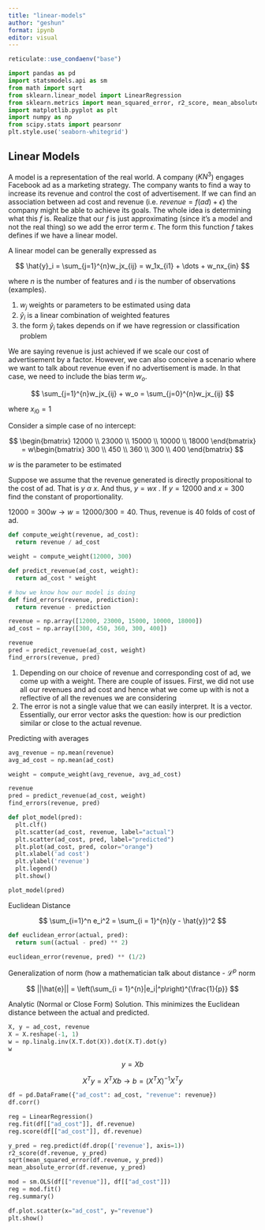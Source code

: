```yaml
---
title: "linear-models"
author: "geshun"
format: ipynb
editor: visual
---
```


```r
reticulate::use_condaenv("base")
```

```python
import pandas as pd
import statsmodels.api as sm
from math import sqrt
from sklearn.linear_model import LinearRegression
from sklearn.metrics import mean_squared_error, r2_score, mean_absolute_error
import matplotlib.pyplot as plt
import numpy as np
from scipy.stats import pearsonr
plt.style.use('seaborn-whitegrid')
```

## Linear Models

A model is a representation of the real world. A company ($KN^3$) engages Facebook ad as a marketing strategy. The company wants to find a way to increase its revenue and control the cost of advertisement. If we can find an association between ad cost and revenue (i.e. $revenue = f(ad) + \epsilon$) the company might be able to achieve its goals. The whole idea is determining what this $f$ is. Realize that our $f$ is just approximating (since it's a model and not the real thing) so we add the error term $\epsilon$. The form this function $f$ takes defines if we have a linear model.

A linear model can be generally expressed as

$$
\hat{y}_i = \sum_{j=1}^{n}w_jx_{ij} = w_1x_{i1} + \dots + w_nx_{in}
$$

where $n$ is the number of features and $i$ is the number of observations (examples).

1.  $w_j$ weights or parameters to be estimated using data
2.  $\hat{y}_i$ is a linear combination of weighted features
3.  the form $\hat{y}_i$ takes depends on if we have regression or classification problem

We are saying revenue is just achieved if we scale our cost of advertisement by a factor. However, we can also conceive a scenario where we want to talk about revenue even if no advertisement is made. In that case, we need to include the bias term $w_o$.

$$
\sum_{j=1}^{n}w_jx_{ij} + w_o = \sum_{j=0}^{n}w_jx_{ij}
$$

where $x_{i0} = 1$

Consider a simple case of no intercept:

$$
\begin{bmatrix}
12000 \\ 23000 \\ 15000 \\ 10000 \\ 18000
\end{bmatrix} = 
w\begin{bmatrix}
300 \\ 450 \\ 360 \\ 300 \\ 400
\end{bmatrix}
$$

$w$ is the parameter to be estimated

Suppose we assume that the revenue generated is directly propositional to the cost of ad. That is $y\:\alpha\: x$. And thus, $y = wx$ . If $y = 12000$ and $x = 300$ find the constant of proportionality.

$12000 = 300w \rightarrow w = 12000 / 300 = 40$. Thus, revenue is 40 folds of cost of ad.

```python
def compute_weight(revenue, ad_cost):
  return revenue / ad_cost

weight = compute_weight(12000, 300)

def predict_revenue(ad_cost, weight):
  return ad_cost * weight

# how we know how our model is doing
def find_errors(revenue, prediction):
  return revenue - prediction

revenue = np.array([12000, 23000, 15000, 10000, 18000])
ad_cost = np.array([300, 450, 360, 300, 400])

revenue
pred = predict_revenue(ad_cost, weight)
find_errors(revenue, pred)
```

1.  Depending on our choice of revenue and corresponding cost of ad, we come up with a weight. There are couple of issues. First, we did not use all our revenues and ad cost and hence what we come up with is not a reflective of all the revenues we are considering
2.  The error is not a single value that we can easily interpret. It is a vector. Essentially, our error vector asks the question: how is our prediction similar or close to the actual revenue.

Predicting with averages

```python
avg_revenue = np.mean(revenue)
avg_ad_cost = np.mean(ad_cost)

weight = compute_weight(avg_revenue, avg_ad_cost)

revenue
pred = predict_revenue(ad_cost, weight)
find_errors(revenue, pred)
```

```python
def plot_model(pred):
  plt.clf()
  plt.scatter(ad_cost, revenue, label="actual")
  plt.scatter(ad_cost, pred, label="predicted")
  plt.plot(ad_cost, pred, color="orange")
  plt.xlabel('ad cost')
  plt.ylabel('revenue')
  plt.legend()
  plt.show()

plot_model(pred)
```

Euclidean Distance

$$
\sum_{i=1}^n e_i^2 = \sum_{i = 1}^{n}(y - \hat{y})^2
$$

```python
def euclidean_error(actual, pred):
  return sum((actual - pred) ** 2)

euclidean_error(revenue, pred) ** (1/2)
```

Generalization of norm (how a mathematician talk about distance - $\mathcal{L}^p$ norm

$$
||\hat{e}|| = \left(\sum_{i = 1}^{n}|e_i|^p\right)^{\frac{1}{p}}
$$

Analytic (Normal or Close Form) Solution. This minimizes the Euclidean distance between the actual and predicted.

```python
X, y = ad_cost, revenue
X = X.reshape(-1, 1)
w = np.linalg.inv(X.T.dot(X)).dot(X.T).dot(y)
w
```

$$
y = Xb
$$

$$
X^Ty = X^TXb \rightarrow b = (X^TX)^{-1}X^Ty
$$

```python
df = pd.DataFrame({"ad_cost": ad_cost, "revenue": revenue})
df.corr()
```

```python
reg = LinearRegression()
reg.fit(df[["ad_cost"]], df.revenue)
reg.score(df[["ad_cost"]], df.revenue)
```

```python
y_pred = reg.predict(df.drop(['revenue'], axis=1))
r2_score(df.revenue, y_pred)
sqrt(mean_squared_error(df.revenue, y_pred))
mean_absolute_error(df.revenue, y_pred)
```

```python
mod = sm.OLS(df[["revenue"]], df[["ad_cost"]])
reg = mod.fit()
reg.summary()
```

```python
df.plot.scatter(x="ad_cost", y="revenue")
plt.show()
```
